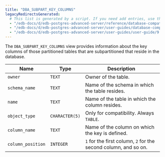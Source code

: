 ```yaml
---
title: "DBA_SUBPART_KEY_COLUMNS"
legacyRedirectsGenerated:
  # This list is generated by a script. If you need add entries, use the `legacyRedirects` key.
  - "/edb-docs/d/edb-postgres-advanced-server/reference/database-compatibility-for-oracle-developers-reference-guide/9.6/Database_Compatibility_for_Oracle_Developers_Reference_Guide.1.153.html"
  - "/edb-docs/d/edb-postgres-advanced-server/user-guides/database-compatibility-for-oracle-developers-guide/9.5/Database_Compatibility_for_Oracle_Developers_Guide.1.265.html"
  - "/edb-docs/d/edb-postgres-advanced-server/user-guides/user-guide/9.5/EDB_Postgres_Enterprise_Guide.1.211.html"
---
```


<div id="dba_subpart_key_columns" class="registered_link"></div>

The `DBA_SUBPART_KEY_COLUMNS` view provides information about the key columns of those partitioned tables that are subpartitioned that reside in the database.

| Name              | Type           | Description                                               |
| ----------------- | -------------- | --------------------------------------------------------- |
| `owner`           | `TEXT`         | Owner of the table.                                   |
| `schema_name`     | `TEXT`         | Name of the schema in which the table resides.        |
| `name`            | `TEXT`         | Name of the table in which the column resides.        |
| `object_type`     | `CHARACTER(5)` | Only for compatibility. Always `TABLE`.                   |
| `column_name`     | `TEXT`         | Name of the column on which the key is defined.       |
| `column_position` | `INTEGER`      | `1` for the first column, `2` for the second column, and so on. |
